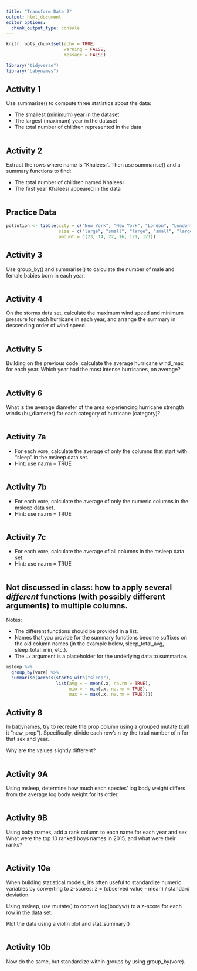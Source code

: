```yaml
---
title: "Transform Data 2"
output: html_document
editor_options: 
  chunk_output_type: console
---
```


```r
knitr::opts_chunk$set(echo = TRUE,
                      warning = FALSE,
                      message = FALSE)
```

```r
library("tidyverse")
library("babynames")
```


## Activity 1

Use summarise() to compute three statistics about the data:

- The smallest (minimum) year in the dataset
- The largest (maximum) year in the dataset
- The total number of children represented in the data

```r

```


## Activity 2

Extract the rows where name is "Khaleesi". Then use summarise() and a summary functions to find:

- The total number of children named Khaleesi
- The first year Khaleesi appeared in the data

```r

```


## Practice Data

```r
pollution <- tibble(city = c("New York", "New York", "London", "London", "Beijing", "Beijing"),
                    size = c("large", "small", "large", "small", "large", "small"),
                    amount = c(23, 14, 22, 16, 121, 121))
```


## Activity 3

Use group_by() and summarise() to calculate the number of male and female babies born in each year. 

```r

```


## Activity 4

On the storms data set, calculate the maximum wind speed and minimum pressure for each hurricane in each year, and arrange the summary in descending order of wind speed.

```r

```


## Activity 5

Building on the previous code, calculate the average hurricane wind_max for each year. Which year had the most intense hurricanes, on average?

```r

```


## Activity 6

What is the average diameter of the area experiencing hurricane strength winds (hu_diameter) for each category of hurricane (category)?

```r

```


## Activity 7a

- For each vore, calculate the average of only the columns that start with "sleep" in the msleep data set.
- Hint: use na.rm = TRUE

```r

```

## Activity 7b

- For each vore, calculate the average of only the numeric columns in the msleep data set.
- Hint: use na.rm = TRUE

```r

```


## Activity 7c

- For each vore, calculate the average of all columns in the msleep data set.
- Hint: use na.rm = TRUE

```r

```


## **Not discussed in class:** how to apply several _different_ functions (with possibly different arguments) to multiple columns.

Notes:

- The different functions should be provided in a list.
- Names that you provide for the summary functions become suffixes on the old column names (in the example below, sleep_total_avg, sleep_total_min, etc.).
- The `.x` argument is a placeholder for the underlying data to summarize.

```r
msleep %>% 
  group_by(vore) %>% 
  summarise(across(starts_with("sleep"), 
                   list(avg = ~ mean(.x, na.rm = TRUE),
                        min = ~ min(.x, na.rm = TRUE),
                        max = ~ max(.x, na.rm = TRUE))))
```

## Activity 8

In babynames, try to recreate the prop column using a grouped mutate (call it "new_prop"). Specifically, divide each row's n by the total number of n for that sex and year.

Why are the values slightly different?


```r

```


## Activity 9A

Using msleep, determine how much each species' log body weight differs from the average log body weight for its order.


```r

```


## Activity 9B

Using baby names, add a rank column to each name for each year and sex. What were the top 10 ranked boys names in 2015, and what were their ranks?


```r

```


## Activity 10a

When building statistical models, it's often useful to standardize numeric variables by converting to z-scores:
z = (observed value - mean)  / standard deviation.

Using msleep, use mutate() to convert log(bodywt) to a z-score for each row in the data set.

Plot the data using a violin plot and stat_summary()

```r

```


## Activity 10b

Now do the same, but standardize within groups by using group_by(vore).

```r

```